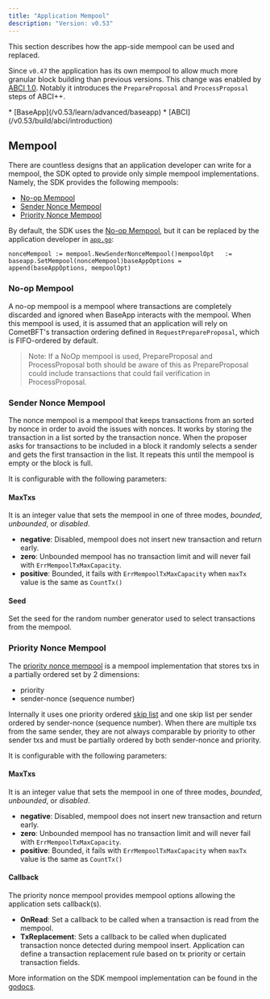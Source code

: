 ```yaml
---
title: "Application Mempool"
description: "Version: v0.53"
---
```


<Note>
  This section describes how the app-side mempool can be used and replaced.
</Note>

Since `v0.47` the application has its own mempool to allow much more granular block building than previous versions. This change was enabled by [ABCI 1.0](https://github.com/cometbft/cometbft/blob/v0.37.0/spec/abci). Notably it introduces the `PrepareProposal` and `ProcessProposal` steps of ABCI++.

<Note>
  * [BaseApp](/v0.53/learn/advanced/baseapp)
  * [ABCI](/v0.53/build/abci/introduction)
</Note>

## Mempool[​](#mempool "Direct link to Mempool")

There are countless designs that an application developer can write for a mempool, the SDK opted to provide only simple mempool implementations. Namely, the SDK provides the following mempools:

* [No-op Mempool](#no-op-mempool)
* [Sender Nonce Mempool](#sender-nonce-mempool)
* [Priority Nonce Mempool](#priority-nonce-mempool)

By default, the SDK uses the [No-op Mempool](#no-op-mempool), but it can be replaced by the application developer in [`app.go`](/v0.53/build/building-apps/app-go-di):

```
nonceMempool := mempool.NewSenderNonceMempool()mempoolOpt   := baseapp.SetMempool(nonceMempool)baseAppOptions = append(baseAppOptions, mempoolOpt)
```

### No-op Mempool[​](#no-op-mempool "Direct link to No-op Mempool")

A no-op mempool is a mempool where transactions are completely discarded and ignored when BaseApp interacts with the mempool. When this mempool is used, it is assumed that an application will rely on CometBFT's transaction ordering defined in `RequestPrepareProposal`, which is FIFO-ordered by default.

> Note: If a NoOp mempool is used, PrepareProposal and ProcessProposal both should be aware of this as PrepareProposal could include transactions that could fail verification in ProcessProposal.

### Sender Nonce Mempool[​](#sender-nonce-mempool "Direct link to Sender Nonce Mempool")

The nonce mempool is a mempool that keeps transactions from an sorted by nonce in order to avoid the issues with nonces. It works by storing the transaction in a list sorted by the transaction nonce. When the proposer asks for transactions to be included in a block it randomly selects a sender and gets the first transaction in the list. It repeats this until the mempool is empty or the block is full.

It is configurable with the following parameters:

#### MaxTxs[​](#maxtxs "Direct link to MaxTxs")

It is an integer value that sets the mempool in one of three modes, *bounded*, *unbounded*, or *disabled*.

* **negative**: Disabled, mempool does not insert new transaction and return early.
* **zero**: Unbounded mempool has no transaction limit and will never fail with `ErrMempoolTxMaxCapacity`.
* **positive**: Bounded, it fails with `ErrMempoolTxMaxCapacity` when `maxTx` value is the same as `CountTx()`

#### Seed[​](#seed "Direct link to Seed")

Set the seed for the random number generator used to select transactions from the mempool.

### Priority Nonce Mempool[​](#priority-nonce-mempool "Direct link to Priority Nonce Mempool")

The [priority nonce mempool](https://github.com/cosmos/cosmos-sdk/blob/main/types/mempool/priority_nonce_spec.md) is a mempool implementation that stores txs in a partially ordered set by 2 dimensions:

* priority
* sender-nonce (sequence number)

Internally it uses one priority ordered [skip list](https://pkg.go.dev/github.com/huandu/skiplist) and one skip list per sender ordered by sender-nonce (sequence number). When there are multiple txs from the same sender, they are not always comparable by priority to other sender txs and must be partially ordered by both sender-nonce and priority.

It is configurable with the following parameters:

#### MaxTxs[​](#maxtxs-1 "Direct link to MaxTxs")

It is an integer value that sets the mempool in one of three modes, *bounded*, *unbounded*, or *disabled*.

* **negative**: Disabled, mempool does not insert new transaction and return early.
* **zero**: Unbounded mempool has no transaction limit and will never fail with `ErrMempoolTxMaxCapacity`.
* **positive**: Bounded, it fails with `ErrMempoolTxMaxCapacity` when `maxTx` value is the same as `CountTx()`

#### Callback[​](#callback "Direct link to Callback")

The priority nonce mempool provides mempool options allowing the application sets callback(s).

* **OnRead**: Set a callback to be called when a transaction is read from the mempool.
* **TxReplacement**: Sets a callback to be called when duplicated transaction nonce detected during mempool insert. Application can define a transaction replacement rule based on tx priority or certain transaction fields.

More information on the SDK mempool implementation can be found in the [godocs](https://pkg.go.dev/github.com/cosmos/cosmos-sdk/types/mempool).
